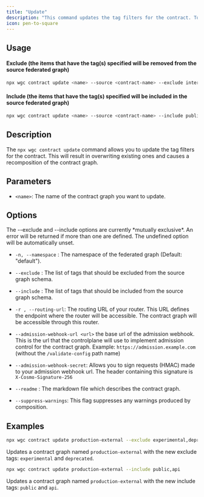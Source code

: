 ---
title: "Update"
description: "This command updates the tag filters for the contract. To update other aspects of the contract graph please use the federated-graph or monograph update commands."
icon: pen-to-square
---

## Usage

#### Exclude (the items that have the tag(s) specified will be removed from the source federated graph)

```bash
npx wgc contract update <name> --source <contract-name> --exclude internal
```

#### Include (the items that have the tag(s) specified will be included in the source federated graph)

```bash
npx wgc contract update <name> --source <contract-name> --include public
```

## Description

The `npx wgc contract update` command allows you to update the tag filters for the contract. This will result in overwriting existing ones and causes a recomposition of the contract graph.

## Parameters

* `<name>`: The name of the contract graph you want to update.

## Options

<Note>
  The --exclude and --include options are currently *mutually exclusive*. An error will be returned if more than one are defined. The undefined option will be automatically unset.
</Note>

* `-n, --namespace` : The namespace of the federated graph (Default: "default").

* `--exclude` : The list of tags that should be excluded from the source graph schema.

* `--include` : The list of tags that should be included from the source graph schema.

* `-r , --routing-url`: The routing URL of your router. This URL defines the endpoint where the router will be accessible. The contract graph will be accessible through this router.

* `--admission-webhook-url <url>` the base url of the admission webhook. This is the url that the controlplane will use to implement admission control for the contract graph. Example: `https://admission.example.com` (without the `/validate-config` path name)

* `--admission-webhook-secret`: Allows you to sign requests (HMAC) made to your admission webhook url. The header containing this signature is `X-Cosmo-Signature-256`

* `--readme` : The markdown file which describes the contract graph.

* `--suppress-warnings`: This flag suppresses any warnings produced by composition.

## Examples

```bash
npx wgc contract update production-external --exclude experimental,deprecated
```

Updates a contract graph named `production-external` with the new exclude tags: `experimental` and `deprecated`.

```bash
npx wgc contract update production-external --include public,api
```

Updates a contract graph named `production-external` with the new include tags: `public` and `api`.

